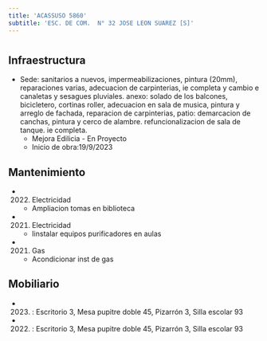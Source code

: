 ```yaml
---
title: 'ACASSUSO 5860'
subtitle: 'ESC. DE COM.  N° 32 JOSE LEON SUAREZ [S]'
---
```


#
## Infraestructura

* Sede: sanitarios a nuevos, impermeabilizaciones, pintura (20mm), reparaciones varias, adecuacion de carpinterias, ie completa y cambio e canaletas y sesagues pluviales.  anexo: solado de los balcones, bicicletero, cortinas roller, adecuacion en sala de musica, pintura y arreglo de fachada, reparacion de carpinterias, patio: demarcacion de canchas, pintura y cerco de alambre. refuncionalizacion de sala de tanque. ie completa. 
    + Mejora Edilicia - En Proyecto 
    + Inicio de obra:19/9/2023 






## Mantenimiento

*  (2022) Electricidad 
    + Ampliacion tomas en biblioteca

*  (2021) Electricidad 
    + Iinstalar equipos purificadores en aulas

*  (2021) Gas 
    + Acondicionar inst de gas





## Mobiliario

*  (2023) : Escritorio 3, Mesa pupitre doble 45, Pizarrón 3, Silla escolar 93 

*  (2022) : Escritorio 3, Mesa pupitre doble 45, Pizarrón 3, Silla escolar 93 



